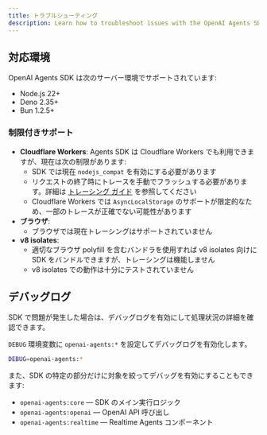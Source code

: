 ```yaml
---
title: トラブルシューティング
description: Learn how to troubleshoot issues with the OpenAI Agents SDK.
---
```


## 対応環境

OpenAI Agents SDK は次のサーバー環境でサポートされています:

- Node.js 22+
- Deno 2.35+
- Bun 1.2.5+

### 制限付きサポート

- **Cloudflare Workers**: Agents SDK は Cloudflare Workers でも利用できますが、現在は次の制限があります:
  - SDK では現在 `nodejs_compat` を有効にする必要があります
  - リクエストの終了時にトレースを手動でフラッシュする必要があります。詳細は [トレーシング ガイド](/openai-agents-js/ja/guides/tracing#export-loop-lifecycle) を参照してください
  - Cloudflare Workers では `AsyncLocalStorage` のサポートが限定的なため、一部のトレースが正確でない可能性があります
- **ブラウザ**:
  - ブラウザでは現在トレーシングはサポートされていません
- **v8 isolates**:
  - 適切なブラウザ polyfill を含むバンドラを使用すれば v8 isolates 向けに SDK をバンドルできますが、トレーシングは機能しません
  - v8 isolates での動作は十分にテストされていません

## デバッグログ

SDK で問題が発生した場合は、デバッグログを有効にして処理状況の詳細を確認できます。

`DEBUG` 環境変数に `openai-agents:*` を設定してデバッグログを有効化します。

```bash
DEBUG=openai-agents:*
```

また、SDK の特定の部分だけに対象を絞ってデバッグを有効にすることもできます:

- `openai-agents:core` — SDK のメイン実行ロジック
- `openai-agents:openai` — OpenAI API 呼び出し
- `openai-agents:realtime` — Realtime Agents コンポーネント
